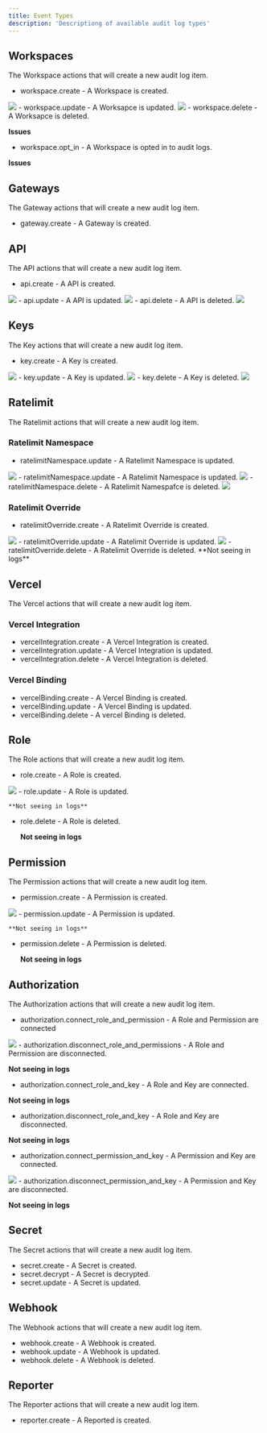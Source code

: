 ```yaml
---
title: Event Types
description: 'Descriptiong of available audit log types'
---
```




## Workspaces

The Workspace actions that will create a new audit log item.

- workspace.create - A Workspace is created.
<Frame>
<img src="/audit-log/types/workspace_create.png"/>
</Frame>
- workspace.update - A Worksapce is updated.
<Frame>
<img src="/audit-log/types/workspace_update.png"/>
</Frame>
- workspace.delete - A Worksapce is deleted.

**Issues**

- workspace.opt_in - A Workspace is opted in to audit logs.

**Issues**

## Gateways

The Gateway actions that will create a new audit log item.

- gateway.create - A Gateway is created.

## API

The API actions that will create a new audit log item.

- api.create - A API is created.
<Frame>
<img src="/audit-log/types/api_create.png"/>
</Frame>
- api.update - A API is updated.
<Frame>
<img src="/audit-log/types/api_update.png"/>
</Frame>
- api.delete - A API is deleted.
<Frame>
<img src="/audit-log/types/api_delete.png"/>
</Frame>

## Keys

The Key actions that will create a new audit log item.

- key.create - A Key is created.
<Frame>
<img src="/audit-log/types/key_create.png"/>
</Frame>
- key.update - A Key is updated.
<Frame>
<img src="/audit-log/types/key_update.png"/>
</Frame>
- key.delete - A Key is deleted.
<Frame>
<img src="/audit-log/types/key_delete.png"/>
</Frame>

## Ratelimit

The Ratelimit actions that will create a new audit log item.

### Ratelimit Namespace

- ratelimitNamespace.update - A Ratelimit Namespace is updated.
<Frame>
<img src="/audit-log/types/ratelimitnamespace_create.png"/>
</Frame>
- ratelimitNamespace.update - A Ratelimit Namespace is updated.
<Frame>
<img src="/audit-log/types/ratelimitnamespace_update.png"/>
</Frame>
- ratelimitNamespace.delete - A Ratelimit Namespafce is deleted.
<Frame>
<img src="/audit-log/types/ratelimitnamespace_delete.png"/>
</Frame>

### Ratelimit Override

- ratelimitOverride.create - A Ratelimit Override is created.
<Frame>
<img src="/audit-log/types/ratelimitoverride_create.png"/>
</Frame>
- ratelimitOverride.update - A Ratelimit Override is updated.
<Frame>
<img src="/audit-log/types/ratelimitoverride_update.png"/>
</Frame>
- ratelimitOverride.delete - A Ratelimit Override is deleted.
    **Not seeing in logs**

## Vercel

The Vercel actions that will create a new audit log item.

### Vercel Integration

- vercelIntegration.create - A Vercel Integration is created.
- vercelIntegration.update - A Vercel Integration is updated.
- vercelIntegration.delete - A Vercel Integration is deleted.

### Vercel Binding

- vercelBinding.create - A Vercel Binding is created.
- vercelBinding.update - A Vercel Binding is updated.
- vercelBinding.delete - A vercel Binding is deleted.

## Role

The Role actions that will create a new audit log item.

- role.create - A Role is created.
<Frame>
<img src="/audit-log/types/role_create.png"/>
</Frame>
- role.update - A Role is updated.

    **Not seeing in logs**

- role.delete - A Role is deleted. 

    **Not seeing in logs**

## Permission

The Permission actions that will create a new audit log item.

- permission.create - A Permission is created.
<Frame>
<img src="/audit-log/types/permission_create.png"/>
</Frame>
- permission.update - A Permission is updated.

    **Not seeing in logs**

- permission.delete - A Permission is deleted.

    **Not seeing in logs**

## Authorization

The Authorization actions that will create a new audit log item.

- authorization.connect_role_and_permission - A Role and Permission are connected
<Frame>
<img src="/audit-log/types/auth_connect_role_permission.png"/>
</Frame>
- authorization.disconnect_role_and_permissions - A Role and Permission are disconnected.

**Not seeing in logs**

- authorization.connect_role_and_key - A Role and Key are connected.

**Not seeing in logs**

- authorization.disconnect_role_and_key - A Role and Key are disconnected.

**Not seeing in logs**

- authorization.connect_permission_and_key - A Permission and Key are connected.
<Frame>
<img src="/audit-log/types/auth_connect_permission_key.png"/>
</Frame>
- authorization.disconnect_permission_and_key - A Permission and Key are disconnected.

**Not seeing in logs**


  
## Secret

The Secret actions that will create a new audit log item.

- secret.create - A Secret is created.
- secret.decrypt - A Secret is decrypted.
- secret.update - A Secret is updated.

## Webhook

The Webhook actions that will create a new audit log item.

- webhook.create - A Webhook is created.
- webhook.update - A Webhook is updated.
- webhook.delete - A Webhook is deleted.

## Reporter

The Reporter actions that will create a new audit log item.

- reporter.create - A Reported is created.